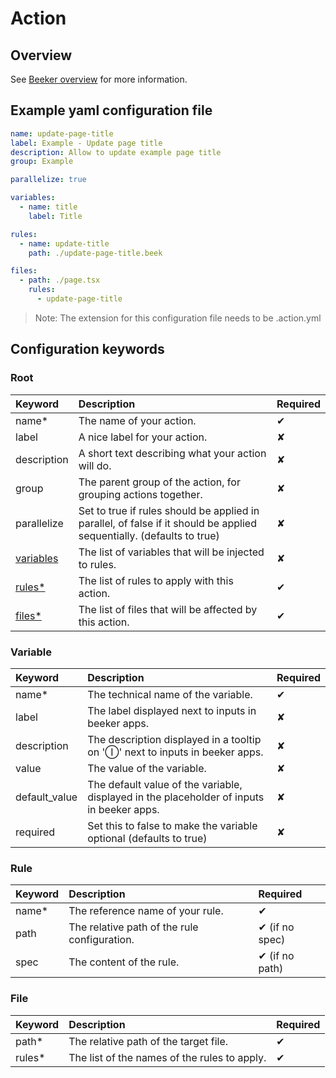# Action

## Overview

See [Beeker overview](/) for more information.

## Example yaml configuration file

```yml filename="update-page-title.action.yml" copy
name: update-page-title
label: Example - Update page title
description: Allow to update example page title
group: Example

parallelize: true

variables:
  - name: title
    label: Title

rules:
  - name: update-title
    path: ./update-page-title.beek

files:
  - path: ./page.tsx
    rules:
      - update-page-title
```

> Note: The extension for this configuration file needs to be .action.yml

## Configuration keywords

### Root

| Keyword                      | Description                                                                                                           | Required |
| :--------------------------- | :-------------------------------------------------------------------------------------------------------------------- | :------- |
| name\*                       | The name of your action.                                                                                              | ✔        |
| label                        | A nice label for your action.                                                                                         | ✘        |
| description                  | A short text describing what your action will do.                                                                     | ✘        |
| group                        | The parent group of the action, for grouping actions together.                                                        | ✘        |
| parallelize                  | Set to true if rules should be applied in parallel, of false if it should be applied sequentially. (defaults to true) | ✘        |
| [variables](action#variable) | The list of variables that will be injected to rules.                                                                 | ✘        |
| [rules\*](action#rule)       | The list of rules to apply with this action.                                                                          | ✔        |
| [files\*](action#file)       | The list of files that will be affected by this action.                                                               | ✔        |

### Variable

| Keyword       | Description                                                                               | Required |
| :------------ | :---------------------------------------------------------------------------------------- | :------- |
| name\*        | The technical name of the variable.                                                       | ✔        |
| label         | The label displayed next to inputs in beeker apps.                                        | ✘        |
| description   | The description displayed in a tooltip on 'Ⓘ' next to inputs in beeker apps.              | ✘        |
| value         | The value of the variable.                                                                | ✘        |
| default_value | The default value of the variable, displayed in the placeholder of inputs in beeker apps. | ✘        |
| required      | Set this to false to make the variable optional (defaults to true)                        | ✘        |

### Rule

| Keyword | Description                                  | Required       |
| :------ | :------------------------------------------- | :------------- |
| name\*  | The reference name of your rule.             | ✔              |
| path    | The relative path of the rule configuration. | ✔ (if no spec) |
| spec    | The content of the rule.                     | ✔ (if no path) |

### File

| Keyword | Description                                  | Required |
| :------ | :------------------------------------------- | :------- |
| path\*  | The relative path of the target file.        | ✔        |
| rules\* | The list of the names of the rules to apply. | ✔        |
